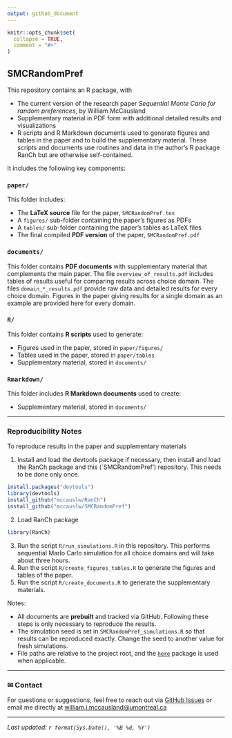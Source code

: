 ```yaml
---
output: github_document
---
```


<!-- README.md is generated from README.Rmd. Please edit that file -->

```r
knitr::opts_chunk$set(
  collapse = TRUE,
  comment = "#>"
)
```

## SMCRandomPref

<!-- badges: start -->
<!-- badges: end -->

This repository contains an R package, with

- The current version of the research paper *Sequential Monte Carlo for random preferences*, by William McCausland
- Supplementary material in PDF form with additional detailed results and visualizations
- R scripts and R Markdown documents used to generate figures and tables in the paper and to build the supplementary material. These scripts and documents use routines and data in the author's R package RanCh but are otherwise self-contained.

It includes the following key components:

### `paper/`

This folder includes:

- The **LaTeX source** file for the paper, `SMCRandomPref.tex`
- A `figures/` sub-folder containing the paper's figures as PDFs
- A `tables/` sub-folder containing the paper's tables as LaTeX files
- The final compiled **PDF version** of the paper, `SMCRandomPref.pdf`

### `documents/`

This folder contains **PDF documents** with supplementary material that complements the main paper.
The file `overview_of_results.pdf` includes tables of results useful for comparing results across choice domain.
The files `domain_*_results.pdf` provide raw data and detailed results for every choice domain.
Figures in the paper giving results for a single domain as an example are provided here for every domain.

### `R/`

This folder contains **R scripts** used to generate:

- Figures used in the paper, stored in `paper/figures/`
- Tables used in the paper, stored in `paper/tables`
- Supplementary material, stored in `documents/`

### `Rmarkdown/`

This folder includes **R Markdown documents** used to create:

- Supplementary material, stored in `documents/`

---

### Reproducibility Notes

To reproduce results in the paper and supplementary materials

1. Install and load the devtools package if necessary, then install and load the RanCh package and this (`SMCRandomPref') repository. This needs to be done only once.
```R
install.packages("devtools")
library(devtools)
install_github("mccauslw/RanCh")
install_github("mccauslw/SMCRandomPref")
```
2. Load RanCh package
```R
library(RanCh)
```
3. Run the script `R/run_simulations.R` in this repository. This performs sequential Marlo Carlo simulation for all choice domains and will take about three hours.
4. Run the script `R/create_figures_tables.R` to generate the figures and tables of the paper.
5. Run the script `R/create_documents.R` to generate the supplementary materials.

Notes:

- All documents are **prebuilt** and tracked via GitHub. Following these steps is only necessary to reproduce the results.
- The simulation seed is set in `SMCRandomPref_simulations.R` so that results can be reproduced exactly. Change the seed to another value for fresh simulations.
- File paths are relative to the project root, and the [`here`](https://CRAN.R-project.org/package=here) package is used when applicable.

---

### ✉ Contact

For questions or suggestions, feel free to reach out via [GitHub Issues](https://github.com/mccauslw/SMCRandomPref/issues) or email me directly at [william.j.mccausland@umontreal.ca](mailto:william.j.mccausland@umontreal.ca)

---

*Last updated: `r format(Sys.Date(), '%B %d, %Y')`*
